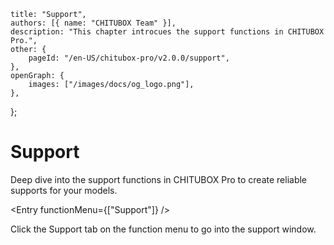 
	title: "Support",
	authors: [{ name: "CHITUBOX Team" }],
	description: "This chapter introcues the support functions in CHITUBOX Pro.",
	other: {
		pageId: "/en-US/chitubox-pro/v2.0.0/support",
	},
	openGraph: {
		images: ["/images/docs/og_logo.png"],
	},
};

# Support

Deep dive into the support functions in CHITUBOX Pro to create reliable supports for your models.

<Entry functionMenu={["Support"]} />

Click the Support tab on the function menu to go into the support window.
